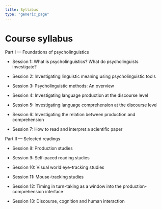 ```yaml
---
title: Syllabus
type: "generic_page"
---
```


# Course syllabus

Part I --- Foundations of psycholinguistics

- Session 1: What is psycholinguistics? What do psycholinguists investigate?

- Session 2: Investigating linguistic meaning using psycholinguistic tools

- Session 3: Psycholinguistic methods: An overview

- Session 4: Investigating language production at the discourse level

- Session 5: Investigating language comprehension at the discourse level

- Session 6: Investigating the relation between production and comprehension

- Session 7: How to read and interpret a scientific paper

Part II --- Selected readings

- Session 8: Production studies

- Session 9: Self-paced reading studies

- Session 10: Visual world eye-tracking studies

- Session 11: Mouse-tracking studies

- Session 12: Timing in turn-taking as a window into the production-comprehension interface

- Session 13: Discourse, cognition and human interaction

